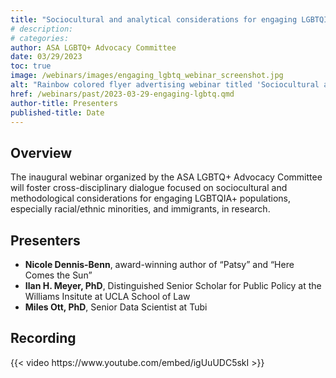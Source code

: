 ```yaml
---
title: "Sociocultural and analytical considerations for engaging LGBTQIA+ Communities"
# description:
# categories:
author: ASA LGBTQ+ Advocacy Committee
date: 03/29/2023
toc: true
image: /webinars/images/engaging_lgbtq_webinar_screenshot.jpg
alt: "Rainbow colored flyer advertising webinar titled 'Sociocultural and analytical considerations for engaging LGBTQIA+ Communities' with photos of speakers. Flyer includes webinar date/time and QR code for Zoom registration."
href: /webinars/past/2023-03-29-engaging-lgbtq.qmd
author-title: Presenters
published-title: Date
---
```

## Overview

The inaugural webinar organized by the ASA LGBTQ+ Advocacy Committee will foster cross-disciplinary dialogue focused on sociocultural and methodological considerations for engaging LGBTQIA+ populations, especially racial/ethnic minorities, and immigrants, in research. 

## Presenters

-   **Nicole Dennis-Benn**, award-winning author of "Patsy" and "Here Comes the Sun"
-   **Ilan H. Meyer, PhD**, Distinguished Senior Scholar for Public Policy at the Williams Insitute at UCLA School of Law
-   **Miles Ott, PhD**, Senior Data Scientist at Tubi

## Recording

<!-- When YouTube recording is ready, add in link. Click, share, embed, then extract link from iframe code -->
{{< video https://www.youtube.com/embed/igUuUDC5skI >}}

<!-- ## Slides
[![](/webinars/images/incorporating-diversity.png){fig-alt="Title page from slide deck for the webinar, 'Incorporating Diversity, Equity, and Inclusion Principles in Biostatistics Courses: Two Case Studies'"}](https://drive.google.com/file/d/1mKil-a244bGMPzaV6TcpPY74asFbi6no/view){aria-label="Download the slides from the webinar, 'Incorporating Diversity, Equity, and Inclusion Principles in Biostatistics Courses: Two Case Studies'"} -->
